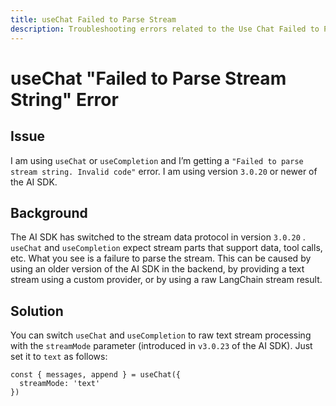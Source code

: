 ```yaml
---
title: useChat Failed to Parse Stream
description: Troubleshooting errors related to the Use Chat Failed to Parse Stream error.
---
```


# useChat "Failed to Parse Stream String" Error

## Issue

I am using `useChat` or `useCompletion` and I’m getting a `"Failed to parse stream string. Invalid code"` error. I am using version `3.0.20` or newer of the AI SDK.

## Background

The AI SDK has switched to the stream data protocol in version `3.0.20` . `useChat` and `useCompletion` expect stream parts that support data, tool calls, etc. What you see is a failure to parse the stream. This can be caused by using an older version of the AI SDK in the backend, by providing a text stream using a custom provider, or by using a raw LangChain stream result.

## Solution

You can switch `useChat` and `useCompletion` to raw text stream processing with the `streamMode` parameter (introduced in `v3.0.23` of the AI SDK). Just set it to `text` as follows:

```tsx
const { messages, append } = useChat({
  streamMode: 'text'
})
```
